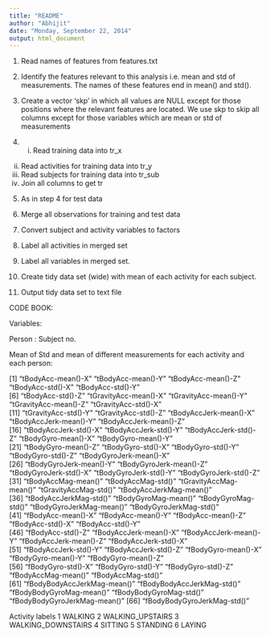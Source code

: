 ```yaml
---
title: "README"
author: "Abhijit"
date: "Monday, September 22, 2014"
output: html_document
---
```


1) Read names of features from features.txt

2) Identify the features relevant to this analysis i.e. mean and std of measurements. The names of these features end in mean() and std(). 

3) Create a vector 'skp' in which all values are NULL except for those positions where the relevant features are located. We use skp to skip all columns except for those variables which are mean or std of measurements

4) i) Read training data into tr_x
  ii) Read activities for training data into tr_y
  iii) Read subjects for training data into tr_sub
  iv) Join all columns to get tr
  
5) As in step 4 for test data

6) Merge all observations for training and test data

7) Convert subject and activity variables to factors

8) Label all activities in merged set

9) Label all variables in merged set.

10) Create tidy data set (wide) with mean of each activity for each subject.

11) Output tidy data set to text file

CODE BOOK:

Variables:

Person : Subject no.


Mean of Std and mean of different measurements for each activity and each person:

[1] "tBodyAcc-mean()-X"           "tBodyAcc-mean()-Y"           "tBodyAcc-mean()-Z"           "tBodyAcc-std()-X"            "tBodyAcc-std()-Y"           
 [6] "tBodyAcc-std()-Z"            "tGravityAcc-mean()-X"        "tGravityAcc-mean()-Y"        "tGravityAcc-mean()-Z"        "tGravityAcc-std()-X"        
[11] "tGravityAcc-std()-Y"         "tGravityAcc-std()-Z"         "tBodyAccJerk-mean()-X"       "tBodyAccJerk-mean()-Y"       "tBodyAccJerk-mean()-Z"      
[16] "tBodyAccJerk-std()-X"        "tBodyAccJerk-std()-Y"        "tBodyAccJerk-std()-Z"        "tBodyGyro-mean()-X"          "tBodyGyro-mean()-Y"         
[21] "tBodyGyro-mean()-Z"          "tBodyGyro-std()-X"           "tBodyGyro-std()-Y"           "tBodyGyro-std()-Z"           "tBodyGyroJerk-mean()-X"     
[26] "tBodyGyroJerk-mean()-Y"      "tBodyGyroJerk-mean()-Z"      "tBodyGyroJerk-std()-X"       "tBodyGyroJerk-std()-Y"       "tBodyGyroJerk-std()-Z"      
[31] "tBodyAccMag-mean()"          "tBodyAccMag-std()"           "tGravityAccMag-mean()"       "tGravityAccMag-std()"        "tBodyAccJerkMag-mean()"     
[36] "tBodyAccJerkMag-std()"       "tBodyGyroMag-mean()"         "tBodyGyroMag-std()"          "tBodyGyroJerkMag-mean()"     "tBodyGyroJerkMag-std()"     
[41] "fBodyAcc-mean()-X"           "fBodyAcc-mean()-Y"           "fBodyAcc-mean()-Z"           "fBodyAcc-std()-X"            "fBodyAcc-std()-Y"           
[46] "fBodyAcc-std()-Z"            "fBodyAccJerk-mean()-X"       "fBodyAccJerk-mean()-Y"       "fBodyAccJerk-mean()-Z"       "fBodyAccJerk-std()-X"       
[51] "fBodyAccJerk-std()-Y"        "fBodyAccJerk-std()-Z"        "fBodyGyro-mean()-X"          "fBodyGyro-mean()-Y"          "fBodyGyro-mean()-Z"         
[56] "fBodyGyro-std()-X"           "fBodyGyro-std()-Y"           "fBodyGyro-std()-Z"           "fBodyAccMag-mean()"          "fBodyAccMag-std()"          
[61] "fBodyBodyAccJerkMag-mean()"  "fBodyBodyAccJerkMag-std()"   "fBodyBodyGyroMag-mean()"     "fBodyBodyGyroMag-std()"      "fBodyBodyGyroJerkMag-mean()"
[66] "fBodyBodyGyroJerkMag-std()" 

Activity labels
1 WALKING
2 WALKING_UPSTAIRS
3 WALKING_DOWNSTAIRS
4 SITTING
5 STANDING
6 LAYING
